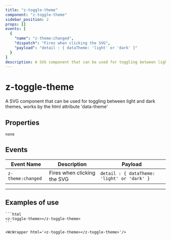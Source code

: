 ```yaml
--- 
title: "z-toggle-theme"
component: "z-toggle-theme"
sidebar_position: 2
props: []
events: [
  {
    "name": "z-theme:changed",
    "dispatch": "Fires when clicking the SVG",
    "payload": "detail : { dataTheme: 'light' or 'dark' }"
  }
]
description: A SVG component that can be used for toggling between light and dark themes, works by the html attribute 'data-theme' 
--- 
```


# z-toggle-theme

A SVG component that can be used for toggling between light and dark themes, works by the html attribute 'data-theme'

## Properties

`none`

## Events


| Event Name   | Description                             | Payload                           |
|--------------|-----------------------------------------|-----------------------------------|
| `z-theme:changed` | Fires when clicking the SVG | `detail : { dataTheme: 'light' or 'dark' }` |


--- 

## Examples of use


    ```html
    <z-toggle-theme></z-toggle-theme>
    ``` 
    
    <WcWrapper html='<z-toggle-theme></z-toggle-theme>'/>
    

